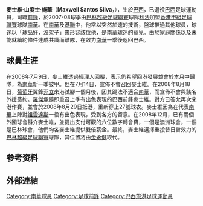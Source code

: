 {{Infobox football biography
| name        = 麥士維 <br> Maxwell
| image       =
| image_size  = 
| fullname    = Maxwell Santos Silva
| height      = {{height|m=1.81|precision=0}}
| birth_date  = {{birth date and age|1979|4|23}}
| birth_place = [[巴西|巴西]]
| currentclub = 已退役
| clubnumber =
| position   = [[前鋒|前鋒]]
| youthyears1 = 
| youthclubs1 = 
| years1 = 1996–1998 
| years2 = 1998–2000 
| years3 = 2000–2004 
| years4 = 2004 
| years5 = 2004–2005 
| years6 = 2005–2006
| years7 = 2006–2007 
| years8 = 2007 
| years9 = 2007–2008 
| years10 = 2009 
| years11 = 2010 
| clubs1 = [[巴伊亞競技俱樂部|巴希亞體育會]] 
| clubs2 = [[塞拉諾|塞拉諾]] 
| clubs3 = {{link-en|美洲足球|America Football Club (RJ)}} 
| clubs4 = [[南卡希亞斯|南卡希亞斯]] 
| clubs5 = [[艾斯迪格拿足球俱樂部|艾斯迪格拿]] 
| clubs6 = {{Tsl|pt|Sociedade Esportiva Matsubara|松原足球俱樂部}}
| clubs7 = [[多哈艾阿拉比體育俱樂部|多哈艾阿拉比]] 
| clubs8 = [[阿爾里法體育會|阿爾里法體育會]] 
| clubs9 = [[南華足球隊|南華]]
| clubs10 = [[多哈艾阿拉比體育俱樂部|多哈艾阿拉比]]  
| clubs11 = [[艾爾索達體育會|艾爾索達體育會]]
| caps1 = ?   
| caps2 = ?   
| caps3 = ?   
| caps4 = ?   
| caps5 = ?   
| caps6 = ?   
| caps7 = ?   
| caps8 = ?   
| caps9 = 29   
| caps10 = ?   
| goals1 = ?  
| goals2 = ?  
| goals3 = ?  
| goals4 = ?  
| goals5 = ?  
| goals6 = ?  
| goals7 = ?  
| goals8 = ?  
| goals9 = 16  
| goals10 = ? 
| nationalyears1 = 
| nationalteam1 = 
| nationalcaps1 = 
| nationalgoals1 = 
| pcupdate = 
| ntupdate =
}}

'''麥士維·山度士·施華'''（'''Maxwell Santos Silva'''，{{bd|1979年|4月23日|catIdx=Maxwell}}），生於[[巴西|巴西]]，已退役[[巴西|巴西]]足球運動員，司職[[前鋒|前鋒]]，於2007-08球季由[[巴林超級足球聯賽|巴林超級足球聯賽]]球隊[[阿爾里法體育會|利法]]加盟[[香港甲組足球聯賽|香港甲組足球聯賽]]球隊[[南華足球隊|南華]]。在[[南華足球隊|南華]]及[[港聯|港聯]]中，他常以突然加速的技術，盤球推過其他球員，球迷以「球品好，沒架子」來形容該位他，是[[南華足球隊|南華]]球迷的寵兒。由於家庭關係以及未能就續約條件達成共識而離隊，在效力[[南華足球隊|南華]]一季後返回巴西。

==球員生涯==
在2008年7月9日，麥士維透過經理人回覆，表示仍希望回港發展並會於本月中歸隊，為[[南華足球隊|南華]]新一季披甲。但在7月14日，宣佈不會召回麥士維。在2008年8月18日，[[葡萄牙|葡萄牙]]翼鋒[[菲臘比·荷西·安達迪|菲立]]來港試腳一個月後，因其踢法不適合[[南華足球隊|南華]]，而宣佈不會與該名外援簽約。[[羅傑承|羅傑承]]隨即重召上季有出色表現的巴西前鋒麥士維。對方已答允再次來港作賽，並會於2008年8月29日抵港，重新穿上27號球衣。麥士維因為在代表[[南華足球隊|南華]]上陣對[[祖雲達斯|祖雲達斯]]一役有出色表現，受到各方的留意。在2008年12月，已有兩個外國球會斟介麥士維，並提出支付可觀的六位數字轉會費，一個是澳洲球會，一個是巴林球會，他們均各麥士維提供雙倍薪金。最終，麥士維選擇重投昔日曾效力的[[巴林超級足球聯賽|巴林超級足球聯賽]]球隊{{link-fr|艾阿拉比|Al Arabi Daraz}}，其位置將由[[金永健|金永健]]取代。

==参考资料==
{{Reflist}}

==外部連結==

{{DEFAULTSORT:Maxwell}}
[[Category:南華球員|Category:南華球員]]
[[Category:足球前鋒|Category:足球前鋒]]
[[Category:巴西旅港足球運動員|Category:巴西旅港足球運動員]]